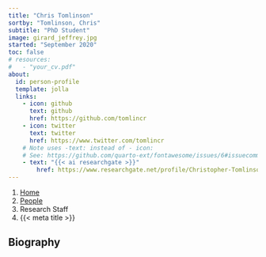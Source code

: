 ```yaml
---
title: "Chris Tomlinson"
sortby: "Tomlinson, Chris"
subtitle: "PhD Student"
image: girard_jeffrey.jpg
started: "September 2020"
toc: false
# resources: 
#   - "your_cv.pdf"
about:
  id: person-profile
  template: jolla
  links:
    - icon: github
      text: github
      href: https://github.com/tomlincr
    - icon: twitter
      text: twitter
      href: https://www.twitter.com/tomlincr
    # Note uses -text: instead of - icon:
    # See: https://github.com/quarto-ext/fontawesome/issues/6#issuecomment-1188620081
    - text: "{{< ai researchgate >}}"
        href: https://www.researchgate.net/profile/Christopher-Tomlinson
---
```


```{=html}
<nav aria-label="breadcrumb">
  <ol class="breadcrumb">
    <li class="breadcrumb-item"><a href="../../index.html">Home</a></li>
    <li class="breadcrumb-item"><a href="../../people.html">People</a></li>
    <li class="breadcrumb-item active">Research Staff</li>
    <li class="breadcrumb-item active" aria-current="page">{{< meta title >}}</li>
  </ol>
</nav>
```

:::{#person-profile}
:::

## Biography
